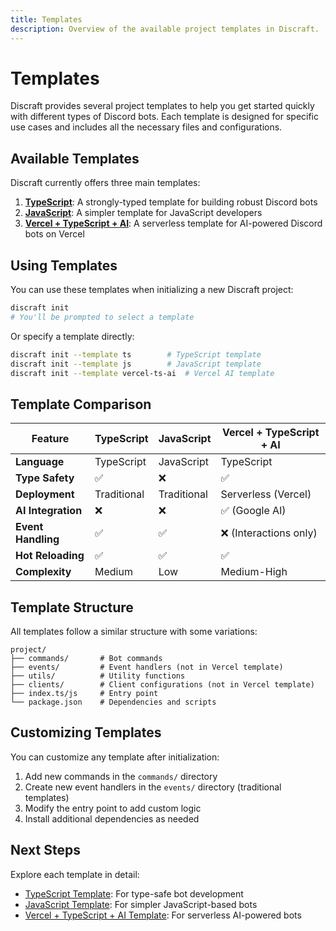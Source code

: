 ```yaml
---
title: Templates
description: Overview of the available project templates in Discraft.
---
```


# Templates

Discraft provides several project templates to help you get started quickly with different types of Discord bots. Each template is designed for specific use cases and includes all the necessary files and configurations.

## Available Templates

Discraft currently offers three main templates:

1. **[TypeScript](/docs/templates/typescript)**: A strongly-typed template for building robust Discord bots
2. **[JavaScript](/docs/templates/javascript)**: A simpler template for JavaScript developers
3. **[Vercel + TypeScript + AI](/docs/templates/vercel-ai)**: A serverless template for AI-powered Discord bots on Vercel

## Using Templates

You can use these templates when initializing a new Discraft project:

```bash
discraft init
# You'll be prompted to select a template
```

Or specify a template directly:

```bash
discraft init --template ts        # TypeScript template
discraft init --template js        # JavaScript template
discraft init --template vercel-ts-ai  # Vercel AI template
```

## Template Comparison

| Feature | TypeScript | JavaScript | Vercel + TypeScript + AI |
|---------|-----------|------------|--------------------------|
| **Language** | TypeScript | JavaScript | TypeScript |
| **Type Safety** | ✅ | ❌ | ✅ |
| **Deployment** | Traditional | Traditional | Serverless (Vercel) |
| **AI Integration** | ❌ | ❌ | ✅ (Google AI) |
| **Event Handling** | ✅ | ✅ | ❌ (Interactions only) |
| **Hot Reloading** | ✅ | ✅ | ✅ |
| **Complexity** | Medium | Low | Medium-High |

## Template Structure

All templates follow a similar structure with some variations:

```
project/
├── commands/       # Bot commands
├── events/         # Event handlers (not in Vercel template)
├── utils/          # Utility functions
├── clients/        # Client configurations (not in Vercel template)
├── index.ts/js     # Entry point
└── package.json    # Dependencies and scripts
```

## Customizing Templates

You can customize any template after initialization:

1. Add new commands in the `commands/` directory
2. Create new event handlers in the `events/` directory (traditional templates)
3. Modify the entry point to add custom logic
4. Install additional dependencies as needed

## Next Steps

Explore each template in detail:

- [TypeScript Template](/docs/templates/typescript): For type-safe bot development
- [JavaScript Template](/docs/templates/javascript): For simpler JavaScript-based bots
- [Vercel + TypeScript + AI Template](/docs/templates/vercel-ai): For serverless AI-powered bots